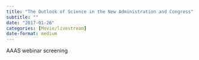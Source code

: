 ```yaml
---
title: "The Outlook of Science in the New Administration and Congress"
subtitle: ""
date: "2017-01-26"
categories: [Movie/livestream]
date-format: medium 
---
```


AAAS webinar screening

